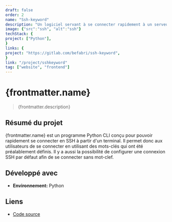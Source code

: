 ```yaml
---
draft: false
order: 2
name: "Ssh-keyword"
description: "Un logiciel servant à se connecter rapidement à un serveur SSH à l'aide de mots-clefs depuis un terminal."
image: {"src":"ssh", "alt":"ssh"}
techStack: {
project: ["Python"],
}
links: {
project: "https://gitlab.com/befabri/ssh-keyword",
}
link: "/project/sshkeyword"
tag: ["website", "frontend"]
---
```


# {frontmatter.name}

> {frontmatter.description}

## Résumé du projet

{frontmatter.name} est un programme Python CLI conçu pour pouvoir rapidement se connecter en SSH à partir d'un terminal.
Il permet donc aux utilisateurs de se connecter en utilisant des mots-clés qui ont été préalablement définis. Il y a aussi la possibilité de configurer une connexion SSH par défaut afin de se connecter sans mot-clef.

## Développé avec

-   **Environnement:** Python

## Liens

-   [Code source](https://gitlab.com/befabri/ssh-keyword)
